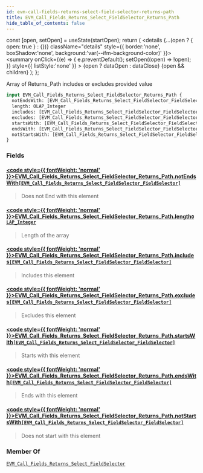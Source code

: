 ```yaml
---
id: evm-call-fields-returns-select-field-selector-returns-path
title: EVM_Call_Fields_Returns_Select_FieldSelector_Returns_Path
hide_table_of_contents: false
---
```







  const [open, setOpen] = useState(startOpen);
  return (
    <details {...(open ? { open: true } : {})} className="details" style={{ border:'none', boxShadow:'none', background:'var(--ifm-background-color)' }}>
      <summary
        onClick={(e) => {
          e.preventDefault();
          setOpen((open) => !open);
        }}
        style={{ listStyle:'none' }}
      >
      {open ? dataOpen : dataClose}
      </summary>
      {open && children}
    </details>
  );
};










Array of Returns_Path includes or excludes provided value


```graphql
input EVM_Call_Fields_Returns_Select_FieldSelector_Returns_Path {
  notEndsWith: [EVM_Call_Fields_Returns_Select_FieldSelector_FieldSelector]
  length: OLAP_Integer
  includes: [EVM_Call_Fields_Returns_Select_FieldSelector_FieldSelector]
  excludes: [EVM_Call_Fields_Returns_Select_FieldSelector_FieldSelector]
  startsWith: [EVM_Call_Fields_Returns_Select_FieldSelector_FieldSelector]
  endsWith: [EVM_Call_Fields_Returns_Select_FieldSelector_FieldSelector]
  notStartsWith: [EVM_Call_Fields_Returns_Select_FieldSelector_FieldSelector]
}
```




### Fields

#### [<code style={{ fontWeight: 'normal' }}>EVM_Call_Fields_Returns_Select_FieldSelector_Returns_Path.<b>notEndsWith</b></code>](#)<Bullet />[`[EVM_Call_Fields_Returns_Select_FieldSelector_FieldSelector]`](/docs/graphql-reference/inputs/evm-call-fields-returns-select-field-selector-field-selector) <Badge class="badge badge--secondary" text="list"/> <Badge class="badge badge--secondary" text="input"/> 
> 
> 
> Does not End with this element
> 

#### [<code style={{ fontWeight: 'normal' }}>EVM_Call_Fields_Returns_Select_FieldSelector_Returns_Path.<b>length</b></code>](#)<Bullet />[`OLAP_Integer`](/docs/graphql-reference/inputs/olap-integer) <Badge class="badge badge--secondary" text="input"/> 
> 
> 
> Length of the array
> 

#### [<code style={{ fontWeight: 'normal' }}>EVM_Call_Fields_Returns_Select_FieldSelector_Returns_Path.<b>includes</b></code>](#)<Bullet />[`[EVM_Call_Fields_Returns_Select_FieldSelector_FieldSelector]`](/docs/graphql-reference/inputs/evm-call-fields-returns-select-field-selector-field-selector) <Badge class="badge badge--secondary" text="list"/> <Badge class="badge badge--secondary" text="input"/> 
> 
> 
> Includes this element
> 

#### [<code style={{ fontWeight: 'normal' }}>EVM_Call_Fields_Returns_Select_FieldSelector_Returns_Path.<b>excludes</b></code>](#)<Bullet />[`[EVM_Call_Fields_Returns_Select_FieldSelector_FieldSelector]`](/docs/graphql-reference/inputs/evm-call-fields-returns-select-field-selector-field-selector) <Badge class="badge badge--secondary" text="list"/> <Badge class="badge badge--secondary" text="input"/> 
> 
> 
> Excludes this element
> 

#### [<code style={{ fontWeight: 'normal' }}>EVM_Call_Fields_Returns_Select_FieldSelector_Returns_Path.<b>startsWith</b></code>](#)<Bullet />[`[EVM_Call_Fields_Returns_Select_FieldSelector_FieldSelector]`](/docs/graphql-reference/inputs/evm-call-fields-returns-select-field-selector-field-selector) <Badge class="badge badge--secondary" text="list"/> <Badge class="badge badge--secondary" text="input"/> 
> 
> 
> Starts with this element
> 

#### [<code style={{ fontWeight: 'normal' }}>EVM_Call_Fields_Returns_Select_FieldSelector_Returns_Path.<b>endsWith</b></code>](#)<Bullet />[`[EVM_Call_Fields_Returns_Select_FieldSelector_FieldSelector]`](/docs/graphql-reference/inputs/evm-call-fields-returns-select-field-selector-field-selector) <Badge class="badge badge--secondary" text="list"/> <Badge class="badge badge--secondary" text="input"/> 
> 
> 
> Ends with this element
> 

#### [<code style={{ fontWeight: 'normal' }}>EVM_Call_Fields_Returns_Select_FieldSelector_Returns_Path.<b>notStartsWith</b></code>](#)<Bullet />[`[EVM_Call_Fields_Returns_Select_FieldSelector_FieldSelector]`](/docs/graphql-reference/inputs/evm-call-fields-returns-select-field-selector-field-selector) <Badge class="badge badge--secondary" text="list"/> <Badge class="badge badge--secondary" text="input"/> 
> 
> 
> Does not start with this element
> 



### Member Of

[`EVM_Call_Fields_Returns_Select_FieldSelector`](/docs/graphql-reference/inputs/evm-call-fields-returns-select-field-selector)  <Badge class="badge badge--secondary" text="input"/>

